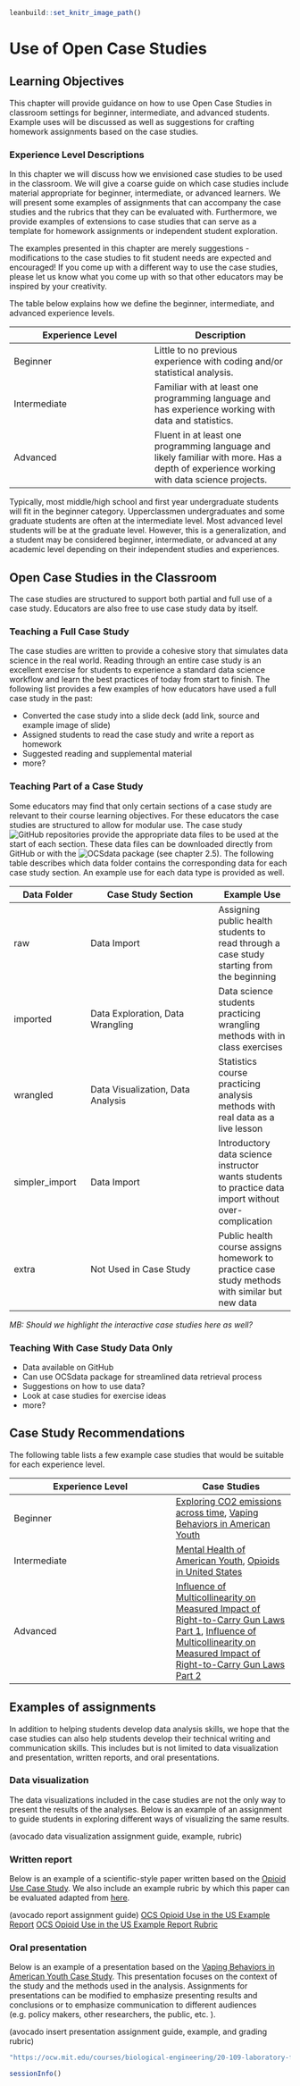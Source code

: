 
```r
leanbuild::set_knitr_image_path()
```

# Use of Open Case Studies

## Learning Objectives

This chapter will provide guidance on how to use Open Case Studies in classroom settings for beginner, intermediate, and advanced students. Example uses will be discussed as well as suggestions for crafting homework assignments based on the case studies. 

### Experience Level Descriptions

In this chapter we will discuss how we envisioned case studies to be used in the classroom. We will give a coarse guide on which case studies include material appropriate for beginner, intermediate, or advanced learners. We will present some examples of assignments that can accompany the case studies and the rubrics that they can be evaluated with. Furthermore, we provide examples of extensions to case studies that can serve as a template for homework assignments or independent student exploration. 

The examples presented in this chapter are merely suggestions - modifications to the case studies to fit student needs are expected and encouraged! If you come up with a different way to use the case studies, please let us know what you come up with so that other educators may be inspired by your creativity. 

The table below explains how we define the beginner, intermediate, and advanced experience levels. 

| Experience Level | Description      |
| ---------------- | ---------------- |
| Beginner         | Little to no previous experience with coding and/or statistical analysis. |
| Intermediate     | Familiar with at least one programming language and has experience working with data and statistics. |
| Advanced         | Fluent in at least one programming language and likely familiar with more. Has a depth of experience working with data science projects. |

Typically, most middle/high school and first year undergraduate students will fit in the beginner category. Upperclassmen undergraduates and some graduate students are often at the intermediate level. Most advanced level students will be at the graduate level. However, this is a generalization, and a student may be considered beginner, intermediate, or advanced at any academic level depending on their independent studies and experiences. 

## Open Case Studies in the Classroom

The case studies are structured to support both partial and full use of a case study. Educators are also free to use case study data by itself.  

### Teaching a Full Case Study

The case studies are written to provide a cohesive story that simulates data science in the real world. Reading through an entire case study is an excellent exercise for students to experience a standard data science workflow and learn the best practices of today from start to finish. The following list provides a few examples of how educators have used a full case study in the past: 

- Converted the case study into a slide deck (add link, source and example image of slide)
- Assigned students to read the case study and write a report as homework
- Suggested reading and supplemental material 
- more? 

### Teaching Part of a Case Study

Some educators may find that only certain sections of a case study are relevant to their course learning objectives. For these educators the case studies are structured to allow for modular use. The case study ![GitHub repositories](https://github.com/opencasestudies) provide the appropriate data files to be used at the start of each section. These data files can be downloaded directly from GitHub or with the ![OCSdata](https://github.com/opencasestudies/OCSdata) package (see chapter 2.5). The following table describes which data folder contains the corresponding data for each case study section. An example use for each data type is provided as well. 

| Data Folder | Case Study Section | Example Use |
| ----------- | ------------------ | ----------- |
| raw | Data Import | Assigning public health students to read through a case study starting from the beginning |
| imported | Data Exploration, Data Wrangling | Data science students practicing wrangling methods with in class exercises |
| wrangled | Data Visualization, Data Analysis | Statistics course practicing analysis methods with real data as a live lesson |
| simpler_import | Data Import | Introductory data science instructor wants students to practice data import without over-complication |
| extra | Not Used in Case Study | Public health course assigns homework to practice case study methods with similar but new data | 

*MB: Should we highlight the interactive case studies here as well?*

### Teaching With Case Study Data Only

- Data available on GitHub
- Can use OCSdata package for streamlined data retrieval process
- Suggestions on how to use data?
- Look at case studies for exercise ideas
- more?

## Case Study Recommendations

The following table lists a few example case studies that would be suitable for each experience level. 

| Experience Level | Case Studies |
| ---------------- | ------------ |
| Beginner         | [Exploring CO2 emissions across time](https://www.opencasestudies.org/ocs-bp-co2-emissions/), [Vaping Behaviors in American Youth](https://www.opencasestudies.org/ocs-bp-vaping-case-study/) |
| Intermediate     | [Mental Health of American Youth](https://www.opencasestudies.org/ocs-bp-youth-mental-health/), [Opioids in United States](https://www.opencasestudies.org/ocs-bp-opioid-rural-urban/) |
| Advanced         | [Influence of Multicollinearity on Measured Impact of Right-to-Carry Gun Laws Part 1](https://www.opencasestudies.org/ocs-bp-RTC-wrangling/), [Influence of Multicollinearity on Measured Impact of Right-to-Carry Gun Laws Part 2](https://www.opencasestudies.org/ocs-bp-RTC-analysis/) |

## Examples of assignments 

In addition to helping students develop data analysis skills, we hope that the case studies can also help students develop their technical writing and communication skills. This includes but is not limited to data visualization and presentation, written reports, and oral presentations. 

### Data visualization

The data visualizations included in the case studies are not the only way to present the results of the analyses. Below is an example of an assignment to guide students in exploring different ways of visualizing the same results.

(avocado data visualization assignment guide, example, rubric)

### Written report 

Below is an example of a scientific-style paper written based on the [Opioid Use Case Study](https://www.opencasestudies.org/ocs-bp-opioid-rural-urban/#Main_Question). We also include an example rubric by which this paper can be evaluated adapted from [here](https://ocw.mit.edu/courses/biological-engineering/20-109-laboratory-fundamentals-in-biological-engineering-spring-2010/assignments/guidelines-for-writing-up-your-research/#Evaluation). 

(avocado report assignment guide)
[OCS Opioid Use in the US Example Report](https://raw.githubusercontent.com/opencasestudies/OCS_Guide/main/assets/OCS_Opioids_Example_Report.pdf)
[OCS Opioid Use in the US Example Report Rubric](https://raw.githubusercontent.com/opencasestudies/OCS_Guide/main/assets/OCS_Opioids_Example_Report_Rubric.pdf)


### Oral presentation 

Below is an example of a presentation based on the [Vaping Behaviors in American Youth Case Study](https://www.opencasestudies.org/ocs-bp-vaping-case-study/). This presentation focuses on the context of the study and the methods used in the analysis. Assignments for presentations can be modified to emphasize presenting results and conclusions or to emphasize communication to different audiences (e.g. policy makers, other researchers, the public, etc. ).  

(avocado insert presentation assignment guide, example, and grading rubric)


```r
"https://ocw.mit.edu/courses/biological-engineering/20-109-laboratory-fundamentals-in-biological-engineering-spring-2010/assignments/guidelines-for-writing-up-your-research/#Evaluation"
```

```r
sessionInfo()
```

